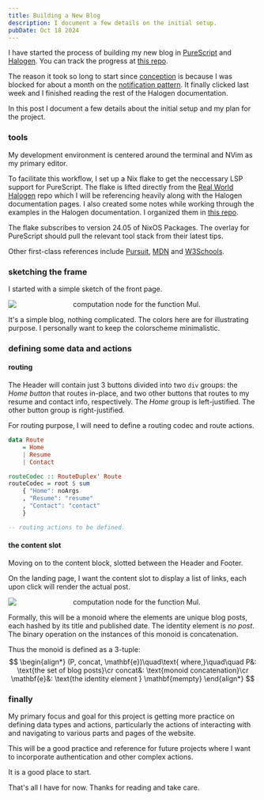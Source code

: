 ```yaml
---
title: Building a New Blog
description: I document a few details on the initial setup.
pubDate: Oct 18 2024
---
```


I have started the process of building my new blog in [PureScript](https://www.purescript.org/) and [Halogen](https://purescript-halogen.github.io/purescript-halogen/index.html). You can track the progress at [this repo](https://github.com/nkarl/my.newblog/).

The reason it took so long to start since [conception](/blog/2024-08-15-update) is because I was blocked for about a month on the [notification pattern](https://purescript-halogen.github.io/purescript-halogen/guide/05-Parent-Child-Components.html#output-messages). It finally clicked last week and I finished reading the rest of the Halogen documentation. 

In this post I document a few details about the initial setup and my plan for the project.


### tools

My development environment is centered around the terminal and NVim as my primary editor. 

To facilitate this workflow, I set up a Nix flake to get the neccessary LSP support for PureScript. The flake is lifted directly from the [Real World Halogen](https://github.com/thomashoneyman/purescript-halogen-realworld) repo which I will be referencing heavily along with the Halogen documentation pages. I also created some notes while working through the examples in the Halogen documentation. I organized them in [this repo](https://github.com/nkarl/purescript-halogen-hello-world).

The flake subscribes to version 24.05 of NixOS Packages. The overlay for PureScript should pull the relevant tool stack from their latest tips.

Other first-class references include [Pursuit](https://pursuit.purescript.org/), [MDN](https://developer.mozilla.org/en-US/docs/Web/HTML) and [W3Schools](https://www.w3schools.com/css/default.asp).


### sketching the frame

I started with a simple sketch of the front page.

<div style="display:block;text-align:center">
<img
    src={Sketch.src}
    style="width:full;height:auto;display:block;margin-left:auto;margin-right:auto" 
    alt="computation node for the function Mul."
/>
</div>

It's a simple blog, nothing complicated. The colors here are for illustrating purpose. I personally want to keep the colorscheme minimalistic.


### defining some data and actions

#### routing

The Header will contain just 3 buttons divided into two `div` groups: the *Home button* that routes in-place, and two other buttons that routes to my resume and contact info, respectively. The *Home* group is left-justified. The other button group is right-justified. 

For routing purpose, I will need to define a routing codec and route actions.

```haskell
data Route
	= Home
	| Resume
	| Contact

routeCodec :: RouteDuplex' Route
routeCodec = root $ sum
	{ "Home": noArgs
	, "Resume": "resume"
	, "Contact": "contact"
	}

-- routing actions to be defined.
```


#### the content slot 

Moving on to the content block, slotted between the Header and Footer.

On the landing page, I want the content slot to display a list of links, each upon click will render the actual post.

<div style="display:block;text-align:center">
<img
    src={ContentSlot.src}
    style="width:full;height:auto;display:block;margin-left:auto;margin-right:auto" 
    alt="computation node for the function Mul."
/>
</div>

Formally, this will be a monoid where the elements are unique blog posts, each hashed by its title and published date. The identity element is *no post*. The binary operation on the instances of this monoid is concatenation.

Thus the monoid is defined as a 3-tuple:
$$
\begin{align*}
(P, concat, \mathbf{e})\quad\text{ where,}\quad\quad
P&: \text{the set of blog posts}\cr
concat&: \text{monoid concatenation}\cr
\mathbf{e}&: \text{the identity element } \mathbf{mempty}
\end{align*}
$$


### finally

My primary focus and goal for this project is getting more practice on defining data types and actions, particularly the actions of interacting with and navigating to various parts and pages of the website.

This will be a good practice and reference for future projects where I want to incorporate authentication and other complex actions.

It is a good place to start.

That's all I have for now. Thanks for reading and take care.
